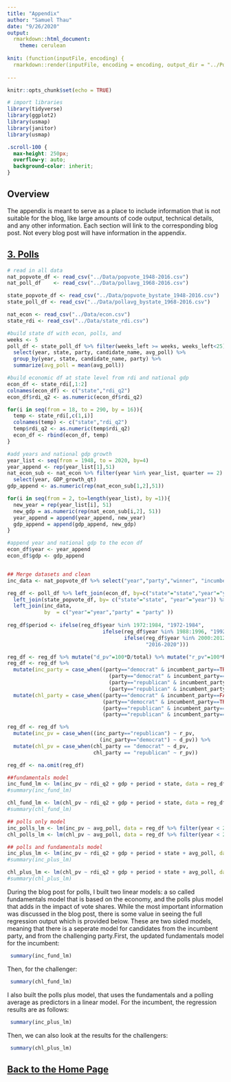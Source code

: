 ```yaml
---
title: "Appendix"
author: "Samuel Thau"
date: "9/26/2020"
output:
  rmarkdown::html_document:
    theme: cerulean
    
knit: (function(inputFile, encoding) {
  rmarkdown::render(inputFile, encoding = encoding, output_dir = "../Posts/") })    
  
---
```


```r
knitr::opts_chunk$set(echo = TRUE)

# import libraries
library(tidyverse)
library(ggplot2)
library(usmap)
library(janitor)
library(usmap)
```

```css
.scroll-100 {
  max-height: 250px;
  overflow-y: auto;
  background-color: inherit;
}
```

## Overview
The appendix is meant to serve as a place to include information that is not suitable for the blog, like large amounts of code output, technical details, and any other information. Each section will link to the corresponding blog post. Not every blog post will have information in the appendix. 

## [3. Polls](polls.html)
```r
# read in all data
nat_popvote_df <- read_csv("../Data/popvote_1948-2016.csv")
nat_poll_df    <- read_csv("../Data/pollavg_1968-2016.csv")

state_popvote_df <- read_csv("../Data/popvote_bystate_1948-2016.csv")
state_poll_df <- read_csv("../Data/pollavg_bystate_1968-2016.csv")

nat_econ <- read_csv("../Data/econ.csv")
state_rdi <- read_csv("../Data/state_rdi.csv")

#build state df with econ, polls, and 
weeks <- 5
poll_df <- state_poll_df %>% filter(weeks_left >= weeks, weeks_left<25) %>% 
  select(year, state, party, candidate_name, avg_poll) %>% 
  group_by(year, state, candidate_name, party) %>%
  summarize(avg_poll = mean(avg_poll))

#build economic df at state level from rdi and national gdp
econ_df <- state_rdi[,1:2]
colnames(econ_df) <- c("state","rdi_q2")
econ_df$rdi_q2 <- as.numeric(econ_df$rdi_q2)

for(i in seq(from = 18, to = 290, by = 16)){
  temp <- state_rdi[,c(1,i)]
  colnames(temp) <- c("state","rdi_q2")
  temp$rdi_q2 <- as.numeric(temp$rdi_q2)
  econ_df <- rbind(econ_df, temp)
}

#add years and national gdp growth
year_list <- seq(from = 1948, to = 2020, by=4)
year_append <- rep(year_list[1],51)
nat_econ_sub <- nat_econ %>% filter(year %in% year_list, quarter == 2) %>% 
  select(year, GDP_growth_qt)
gdp_append <- as.numeric(rep(nat_econ_sub[1,2],51))

for(i in seq(from = 2, to=length(year_list), by =1)){
  new_year = rep(year_list[i], 51)
  new_gdp = as.numeric(rep(nat_econ_sub[i,2], 51))
  year_append = append(year_append, new_year)
  gdp_append = append(gdp_append, new_gdp)
}

#append year and national gdp to the econ df
econ_df$year <- year_append
econ_df$gdp <- gdp_append


## Merge datasets and clean
inc_data <- nat_popvote_df %>% select("year","party","winner", "incumbent","incumbent_party")

reg_df <- poll_df %>% left_join(econ_df, by=c("state"="state","year"="year")) %>% 
  left_join(state_popvote_df, by= c("state"="state", "year"="year")) %>%
  left_join(inc_data, 
            by  = c("year"="year","party" = "party" ))
  
reg_df$period <- ifelse(reg_df$year %in% 1972:1984, "1972-1984",
                               ifelse(reg_df$year %in% 1988:1996, "1992-2000",
                                      ifelse(reg_df$year %in% 2000:2012, "2000-2012", 
                                             "2016-2020")))

reg_df <- reg_df %>% mutate("d_pv"=100*D/total) %>% mutate("r_pv"=100*R/total)
reg_df <- reg_df %>% 
  mutate(inc_party = case_when((party=="democrat" & incumbent_party==TRUE) ~ "democrat", 
                                 (party=="democrat" & incumbent_party==FALSE) ~ "republican",
                                 (party=="republican" & incumbent_party==TRUE) ~ "republican",
                                 (party=="republican" & incumbent_party==FALSE) ~ "democrat")) %>%
  mutate(chl_party = case_when((party=="democrat" & incumbent_party==FALSE) ~ "democrat", 
                               (party=="democrat" & incumbent_party==TRUE) ~ "republican",
                               (party=="republican" & incumbent_party==FALSE) ~ "republican",
                               (party=="republican" & incumbent_party==TRUE) ~ "democrat"))

reg_df <- reg_df %>% 
  mutate(inc_pv = case_when((inc_party=="republican") ~ r_pv, 
                              (inc_party=="democrat") ~ d_pv)) %>% 
  mutate(chl_pv = case_when(chl_party == "democrat" ~ d_pv, 
                            chl_party == "republican" ~ r_pv))

reg_df <- na.omit(reg_df)

##fundamentals model
inc_fund_lm <- lm(inc_pv ~ rdi_q2 + gdp + period + state, data = reg_df %>% filter(year < 2020, incumbent_party == TRUE))
#summary(inc_fund_lm)

chl_fund_lm <- lm(chl_pv ~ rdi_q2 + gdp + period + state, data = reg_df %>% filter(year < 2020, incumbent_party == FALSE))
#summary(chl_fund_lm)

## polls only model
inc_polls_lm <- lm(inc_pv ~ avg_poll, data = reg_df %>% filter(year < 2020, incumbent_party == TRUE))
chl_polls_lm <- lm(chl_pv ~ avg_poll, data = reg_df %>% filter(year < 2020, incumbent_party == FALSE))

## polls and fundamentals model
inc_plus_lm <- lm(inc_pv ~ rdi_q2 + gdp + period + state + avg_poll, data = reg_df %>% filter(year < 2020, incumbent_party == TRUE))
#summary(inc_plus_lm)

chl_plus_lm <- lm(chl_pv ~ rdi_q2 + gdp + period + state + avg_poll, data = reg_df %>% filter(year < 2020, incumbent_party == FALSE))
#summary(chl_plus_lm)

```

During the blog post for polls, I built two linear models: a so called fundamentals model that is based on the economy, and the polls plus model that adds in the impact of vote shares. While the most important information was discussed in the blog post, there is some value in seeing the full regression output which is provided below. These are two sided models, meaning that there is a seperate model for candidates from the incumbent party, and from the challenging party.First, the updated fundamentals model for the incumbent:
```r
 summary(inc_fund_lm)
```
Then, for the challenger:
```r
 summary(chl_fund_lm)
```
I also built the polls plus model, that uses the fundamentals and a polling average as predictors in a linear model. For the incumbent, the regression results are as follows:
```r
 summary(inc_plus_lm)
```
Then, we can also look at the results for the challengers:
```r
 summary(chl_plus_lm)
```

## [Back to the Home Page](../index.md)
